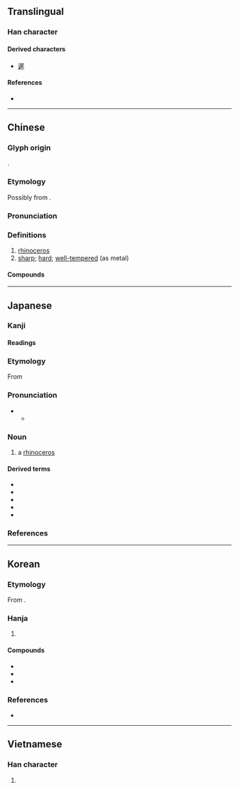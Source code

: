 {{character info}}
{{character info|0x2F924}}
==Translingual==

===Han character===
{{Han char|rn=93|rad=牛|as=08|sn=12|four=77251|canj=SEHQ,SYYQ|ids=⿸尸⿱氺牛}}

====Derived characters====
* [[遲]]

====References====
* {{Han ref|kx=0701.140|dkj=20045|dj=1114.230|hdz=31815.010|uh=7280|ud=29312|bh=B552|bd=46418}}

----

==Chinese==
{{zh-forms|alt=屖}}

===Glyph origin===
{{Han etym}}
{{Han compound|尾|牛|c1=p|c2=s|t2=ox|ls=psc}}.

===Etymology===
Possibly from {{inh|zh|sit-pro|*b-sej||rhinoceros}}.

===Pronunciation===
{{zh-pron
|m=xī
|c=sai1
|h=pfs=sî;gd=xi1
|md=să̤
|mn=sai/se
|mn_note=sai - vernacular; se - literary
|mn-t=sai1
|w=1xi
|mc=y
|oc=y
|ma=
|cat=n,a
}}

===Definitions===
{{zh-hanzi}}

# [[rhinoceros]]
# [[sharp]]; [[hard]]; [[well-tempered]] (as metal)

====Compounds====
{{zh-der|犀牛|犀利|木犀|心有靈犀|剔犀|一點靈犀|兩犀|披毛犀|犀皮|拽象拖犀|犀甲|牙簽犀軸|犀首|犀頭|犀帶|犀照|燃犀|拔犀擢象|文犀|犀牛望月|犀革|白犀牛|犀錢|瓠犀|犀鳥|犀銳|犀角|犀箸|犀牛角|犀渠|燃犀溫嶠|燬犀|犀兵|毛犀|通天犀|靈犀|鬥犀臺|靈犀相通|金木犀}}

----

==Japanese==

===Kanji===
{{ja-kanji|grade=|rs=牛08}}

====Readings====
{{ja-readings
|goon=さい
|kanon=せい
|kun=かた-い, するど-い
}}

===Etymology===
{{ja-kanjitab|さい|yomi=o}}
{{swp|lang=ja|サイ}}
From {{der|ja|ltc|tr=sej|犀|sort=さい}}

===Pronunciation===
{{ja-pron|さい|acc=a|acc_ref=NHK|y=go}}
** {{hmp|ja|sort=さい|妻|采|賽|骰子|豺|細|斎|債|際|載|差異|差違}}

===Noun===
{{ja-noun|さい|サイ}}

# a [[rhinoceros]]

====Derived terms====
* {{ja-r|印%度%犀|^イン%ド%-サイ}}
* {{ja-r|黒%犀|クロ%サイ}}
* {{ja-r|ジャワ犀|^ジャワ-サイ}}
* {{ja-r|白%犀|シロ%サイ}}
* {{ja-r|スマトラ犀|^スマトラ-サイ}}

===References===
<references/>

{{topics|ja|Odd-toed ungulates|sort=さい}}

----

==Korean==

===Etymology===
From {{der|ko|ltc|-}} {{ltc-l|犀}}. {{hanja-hunmong|셔|sye|獸畜#상18B}}

===Hanja===
{{ko-hanja-search}}
{{ko-hanja|무소|서}}

# {{hanja form of|서|[[rhinoceros]]}}

====Compounds====
{{der-top3|Compounds}}
* {{ko-l|서각|犀角}}
* {{ko-l|서대|犀帶}}
* {{ko-l|서리|犀利}}
{{der-bottom}}

===References===
* {{R:hanjadoc|7056}}

----

==Vietnamese==

===Han character===
{{vi-readings|reading=tê, tây|rs=牛08}}

# {{rfdef|vi|sort=牛08}}